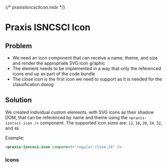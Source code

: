 {/* praxisIsncsciIcon.mdx */}


<Meta of={Stories} />

# Praxis ISNCSCI Icon

## Problem

- We need an icon component that can receive a name, theme, and size and render the appropriate SVG icon graphic
- The element needs to be implemented in a way that only the referenced icons end up as part of the code bundle
- The close icon is the first icon we need to support as it is needed for the classification dialog

## Solution

We created individual custom elements, with SVG icons as their shadow DOM, that can be referenced by name and theme using the `<praxis-isncsci-icon />` component.
The supported icon sizes are: `12`, `16`, `20`, `24`, `32`, and `48`.

Example:

```html
<praxis-isncsci-icon component="regular-close-24" />
```

### Icons

<Canvas of={Stories.Icons} />
